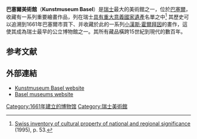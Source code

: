 {{Infobox Museum
 |name        = 巴塞爾美術館
 |image       =Basler Kunstmuseum.jpg
 |imagesize   = 200
 |established = 
 |location    =[[瑞士|瑞士]][[巴塞爾|巴塞爾]]
 |type        = [[美術館|美術館]]
 |visitors    = 
 |director    = Josef Helfenstein
 |curator     = 
 |website     = [http://www.kunstmuseumbasel.ch www.kunstmuseumbasel.ch]
}}

'''巴塞爾美術館'''（'''Kunstmuseum Basel'''）是[[瑞士|瑞士]]最大的美術館之一，位於[[巴塞爾|巴塞爾]]，收藏有一系列重要繪畫作品，列在瑞士[[瑞士國家和區域重要文化財產名錄|具有重大意義國家遺產]]名單之中<ref>[[瑞士國家和區域重要文化財產名錄|Swiss inventory of cultural property of national and regional significance]] (1995), p. 53.</ref> 其歷史可以追溯到1661年巴塞爾市買下、并收藏於此的一系列[[小漢斯·霍爾拜因|小漢斯·霍爾拜因]]的畫作，這使其成為瑞士最早的公立博物館之一。其所有藏品橫跨15世紀到現代的數百年。

==参考文献==
{{reflist}}

==外部連結==
{{commons category|Kunstmuseum Basel}}
*[http://www.kunstmuseumbasel.ch/ Kunstmuseum Basel website] {{Wayback|url=http://www.kunstmuseumbasel.ch/ |date=20110726183457 }}
*[http://www.museenbasel.ch/en/institution/index.php?id=78 Basel museums website] {{Wayback|url=http://www.museenbasel.ch/en/institution/index.php?id=78 |date=20160304031313 }}

{{coord|47|33|15|N|7|35|39|E| display=title|region:CH-BS_type:landmark}}
[[Category:1661年建立的博物馆|Category:1661年建立的博物馆]]
[[Category:瑞士美術館|Category:瑞士美術館]]